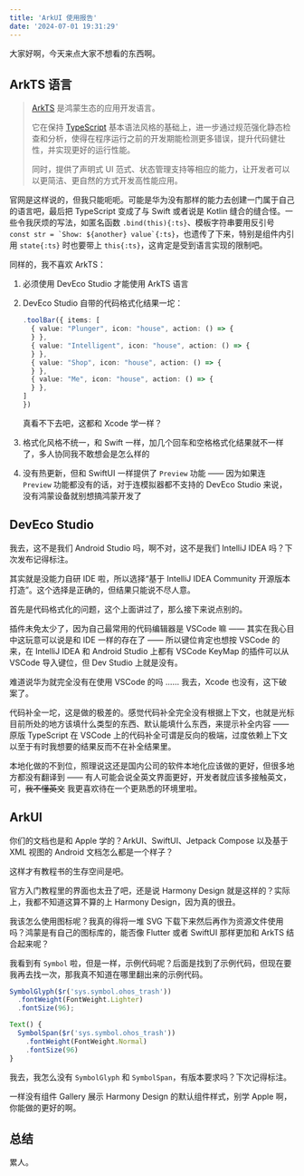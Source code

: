 ```yaml
---
title: 'ArkUI 使用报告'
date: '2024-07-01 19:31:29'
---
```


大家好啊，今天来点大家不想看的东西啊。

## ArkTS 语言

> [ArkTS](https://developer.huawei.com/consumer/cn/arkts/) 是鸿蒙生态的应用开发语言。
>
> 它在保持 [TypeScript](https://www.typescriptlang.org/) 基本语法风格的基础上，进一步通过规范强化静态检查和分析，使得在程序运行之前的开发期能检测更多错误，提升代码健壮性，并实现更好的运行性能。
>
> 同时，提供了声明式 UI 范式、状态管理支持等相应的能力，让开发者可以以更简洁、更自然的方式开发高性能应用。

官网是这样说的，但我只能呃呃。可能是华为没有那样的能力去创建一门属于自己的语言吧，最后把 TypeScript 变成了与 Swift 或者说是 Kotlin 缝合的缝合怪。一些令我厌烦的写法，如匿名函数 `.bind(this){:ts}`、模板字符串要用反引号 ``const str = `Show: ${another} value`{:ts}``，也遗传了下来，特别是组件内引用 `state{:ts}` 时也要带上 `this{:ts}`，这肯定是受到语言实现的限制吧。

同样的，我不喜欢 ArkTS：

1. 必须使用 DevEco Studio 才能使用 ArkTS 语言
2. DevEco Studio 自带的代码格式化结果一坨：

   ```ts
   .toolBar({ items: [
     { value: "Plunger", icon: "house", action: () => {
     } },
     { value: "Intelligent", icon: "house", action: () => {
     } },
     { value: "Shop", icon: "house", action: () => {
     } },
     { value: "Me", icon: "house", action: () => {
     } },
   ]
   })
   ```

   真看不下去吧，这都和 Xcode 学一样？

3. 格式化风格不统一，和 Swift 一样，加几个回车和空格格式化结果就不一样了，多人协同我不敢想会是怎么样的
4. 没有热更新，但和 SwiftUI 一样提供了 `Preview` 功能 —— 因为如果连 `Preview` 功能都没有的话，对于连模拟器都不支持的 DevEco Studio 来说，没有鸿蒙设备就别想搞鸿蒙开发了

## DevEco Studio

我去，这不是我们 Android Studio 吗，啊不对，这不是我们 IntelliJ IDEA 吗？下次发布记得标注。

其实就是没能力自研 IDE 啦，所以选择“基于 IntelliJ IDEA Community 开源版本打造”。这个选择是正确的，但结果只能说不尽人意。

首先是代码格式化的问题，这个上面讲过了，那么接下来说点别的。

插件未免太少了，因为自己最常用的代码编辑器是 VSCode 嘛 —— 其实在我心目中这玩意可以说是和 IDE 一样的存在了 —— 所以键位肯定也想按 VSCode 的来，在 IntelliJ IDEA 和 Android Studio 上都有 VSCode KeyMap 的插件可以从 VSCode 导入键位，但 Dev Studio 上就是没有。

难道说华为就完全没有在使用 VSCode 的吗 …… 我去，Xcode 也没有，这下破案了。

代码补全一坨，这是做的极差的。感觉代码补全完全没有根据上下文，也就是光标目前所处的地方该填什么类型的东西、默认能填什么东西，来提示补全内容 —— 原版 TypeScript 在 VSCode 上的代码补全可谓是反向的极端，过度依赖上下文以至于有时我想要的结果反而不在补全结果里。

本地化做的不到位，照理说这还是国内公司的软件本地化应该做的更好，但很多地方都没有翻译到 —— 有人可能会说全英文界面更好，开发者就应该多接触英文，可，~~我不懂英文~~ 我更喜欢待在一个更熟悉的环境里啦。

## ArkUI

你们的文档也是和 Apple 学的？ArkUI、SwiftUI、Jetpack Compose 以及基于 XML 视图的 Android 文档怎么都是一个样子？

这样才有教程书的生存空间是吧。

官方入门教程里的界面也太丑了吧，还是说 Harmony Design 就是这样的？实际上，我都不知道这算不算的上 Harmony Design，因为真的很丑。

我该怎么使用图标呢？我真的得将一堆 SVG 下载下来然后再作为资源文件使用吗？鸿蒙是有自己的图标库的，能否像 Flutter 或者 SwiftUI 那样更加和 ArkTS 结合起来呢？

我看到有 `Symbol` 啦，但是一样，示例代码呢？后面是找到了示例代码，但现在要我再去找一次，那我真不知道在哪里翻出来的示例代码。

```ts
SymbolGlyph($r('sys.symbol.ohos_trash'))
  .fontWeight(FontWeight.Lighter)
  .fontSize(96);
```

```ts
Text() {
  SymbolSpan($r('sys.symbol.ohos_trash'))
    .fontWeight(FontWeight.Normal)
    .fontSize(96)
}
```

我去，我怎么没有 `SymbolGlyph` 和 `SymbolSpan`，有版本要求吗？下次记得标注。

一样没有组件 Gallery 展示 Harmony Design 的默认组件样式，别学 Apple 啊，你能做的更好的啊。

## 总结

累人。
